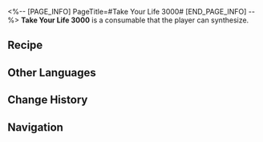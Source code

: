 <%-- [PAGE_INFO]
PageTitle=#Take Your Life 3000#
[END_PAGE_INFO] --%>
{{Consumable Infobox
|id          = 403012
|image       = Item Take Your Life 3000.png{{subst:void|<!--$UPLOAD:<<SpriteOutput/ItemFigures/403012.png>-<Item Take Your Life 3000.png>-<Consumable Icons>>-->}}
|type        = Attack Consumables
|rarity      = 4
|effect      = Upon use, immediately regenerate 30% Energy for all allies. In the next battle, increase ATK by 100 and DMG dealt by 35%. Upon entering battle, there's a 10% base chance to enter the Strong Reverberation state, lasting for 1 turn.
|description = It's widely known that putting powerful things together makes them even more powerful. Like Granny Chen's Tofu, SoulGlad, and Izumo Miso &mdash; each delicious on its own. If you mix them together... um, maybe that example wasn't great, forget it.
|effectType  = 
|effectType2 = 
|effectType3 = 
|recipe      = {{cx|Source missing}}
|source1     = [[Omni-Synthesizer]]
|source2     = 
|source3     = 
}}
{{Description|''"These deadly weapons, each formidable on their own, are now gathered together. Are you afraid yet?"''}}
'''Take Your Life 3000''' is a consumable that the player can synthesize.

==Recipe==
{{Recipe
|type                   = Synthesis
|group                  = Consumable
|Flying Sword Model     = 1
|Tranquil Duster        = 1
|Self-Sufficer          = 1
|Hypnotic Hammer        = 1
|Automatic Wooden Dummy = 1
|sort                   = Flying Sword Model;Tranquil Duster;Self-Sufficer;Hypnotic Hammer;Automatic Wooden Dummy
}}

==Other Languages==
{{Other Languages
|en   = Take Your Life 3000
|zhs  = 要你命三千
|zht  = 要你命三千
|ja   = 超級武器覇王
|ko   = 살인 병기 3000
|es   = Dame tu vida 3000
|fr   = Destruction 3000
|ru   = Уничтожитель жизни 3000
|th   = Take Your Life 3000
|vi   = Đòi Mạng 3000
|de   = Nimmt dein Leben 3000
|id   = Take Your Life 3000
|pt   = Tira Vida 3000
}}

==Change History==
{{Change History|2.5}}

==Navigation==
{{Consumable Navbox}}